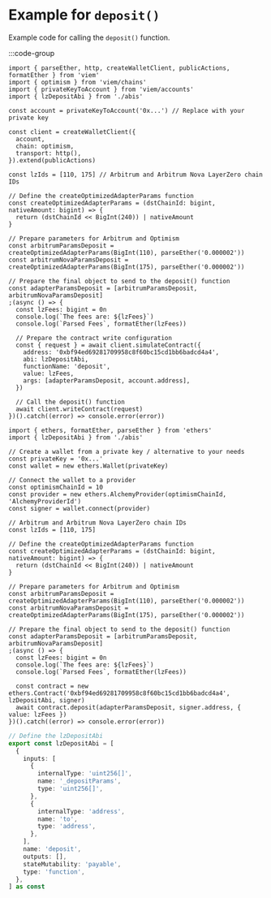 # Example for `deposit()`

Example code for calling the `deposit()` function. 

:::code-group

```tsx [viem]
import { parseEther, http, createWalletClient, publicActions, formatEther } from 'viem'
import { optimism } from 'viem/chains'
import { privateKeyToAccount } from 'viem/accounts'
import { lzDepositAbi } from './abis'

const account = privateKeyToAccount('0x...') // Replace with your private key

const client = createWalletClient({
  account,
  chain: optimism,
  transport: http(),
}).extend(publicActions)

const lzIds = [110, 175] // Arbitrum and Arbitrum Nova LayerZero chain IDs

// Define the createOptimizedAdapterParams function
const createOptimizedAdapterParams = (dstChainId: bigint, nativeAmount: bigint) => {
  return (dstChainId << BigInt(240)) | nativeAmount
}

// Prepare parameters for Arbitrum and Optimism
const arbitrumParamsDeposit = createOptimizedAdapterParams(BigInt(110), parseEther('0.000002'))
const arbitrumNovaParamsDeposit = createOptimizedAdapterParams(BigInt(175), parseEther('0.000002'))

// Prepare the final object to send to the deposit() function
const adapterParamsDeposit = [arbitrumParamsDeposit, arbitrumNovaParamsDeposit]
;(async () => {
  const lzFees: bigint = 0n
  console.log(`The fees are: ${lzFees}`)
  console.log(`Parsed Fees`, formatEther(lzFees))

  // Prepare the contract write configuration
  const { request } = await client.simulateContract({
    address: '0xbf94ed69281709958c8f60bc15cd1bb6badcd4a4',
    abi: lzDepositAbi,
    functionName: 'deposit',
    value: lzFees,
    args: [adapterParamsDeposit, account.address],
  })

  // Call the deposit() function
  await client.writeContract(request)
})().catch((error) => console.error(error))
```

```tsx [ethers]
import { ethers, formatEther, parseEther } from 'ethers'
import { lzDepositAbi } from './abis'

// Create a wallet from a private key / alternative to your needs
const privateKey = '0x...'
const wallet = new ethers.Wallet(privateKey)

// Connect the wallet to a provider
const optimismChainId = 10
const provider = new ethers.AlchemyProvider(optimismChainId, 'AlchemyProviderId')
const signer = wallet.connect(provider)

// Arbitrum and Arbitrum Nova LayerZero chain IDs
const lzIds = [110, 175]

// Define the createOptimizedAdapterParams function
const createOptimizedAdapterParams = (dstChainId: bigint, nativeAmount: bigint) => {
  return (dstChainId << BigInt(240)) | nativeAmount
}

// Prepare parameters for Arbitrum and Optimism
const arbitrumParamsDeposit = createOptimizedAdapterParams(BigInt(110), parseEther('0.000002'))
const arbitrumNovaParamsDeposit = createOptimizedAdapterParams(BigInt(175), parseEther('0.000002'))

// Prepare the final object to send to the deposit() function
const adapterParamsDeposit = [arbitrumParamsDeposit, arbitrumNovaParamsDeposit]
;(async () => {
  const lzFees: bigint = 0n
  console.log(`The fees are: ${lzFees}`)
  console.log(`Parsed Fees`, formatEther(lzFees))

  const contract = new ethers.Contract('0xbf94ed69281709958c8f60bc15cd1bb6badcd4a4', lzDepositAbi, signer)
  await contract.deposit(adapterParamsDeposit, signer.address, { value: lzFees })
})().catch((error) => console.error(error))
```

```ts [abis.ts]
// Define the lzDepositAbi
export const lzDepositAbi = [
  {
    inputs: [
      {
        internalType: 'uint256[]',
        name: '_depositParams',
        type: 'uint256[]',
      },
      {
        internalType: 'address',
        name: 'to',
        type: 'address',
      },
    ],
    name: 'deposit',
    outputs: [],
    stateMutability: 'payable',
    type: 'function',
  },
] as const
```